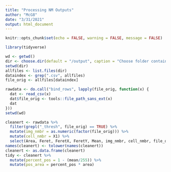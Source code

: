 ```yaml
---
title: "Processing NM Outputs"
author: "McG8"
date: "3/31/2021"
output: html_document
---
```


```r
knitr::opts_chunk$set(echo = FALSE, warning = FALSE, message = FALSE)
```

```r
library(tidyverse)
```

```r
wd <- getwd()
dir <- choose.dir(default = "/output", caption = "Choose folder containing NM outputs")
setwd(dir)
allfiles <- list.files(dir)
dataindex <- grep(".csv", allfiles)
file_orig <- allfiles[dataindex]

rawdata <- do.call("bind_rows", lapply(file_orig, function(x) {
  dat <- read_csv(x)
  dat$file_orig <- tools::file_path_sans_ext(x)
  dat
}))
setwd(wd)
```

```r
cleanert <- rawdata %>%
  filter(grepl("_thresh", file_orig) == TRUE) %>%
  mutate(img_nmbr = as.numeric(factor(file_orig))) %>%
  mutate(cell_nmbr = X1) %>%
  select(Area, Feret, FeretX, FeretY, Mean, img_nmbr, cell_nmbr, file_orig)
names(cleanert) <- tolower(names(cleanert))
cleanert <- as.data.frame(cleanert)
tidy <- cleanert %>%
  mutate(percent_pos = 1 - (mean/255)) %>%
  mutate(pos_area = percent_pos * area)
```